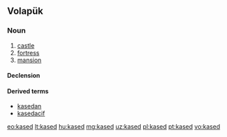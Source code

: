 ==Volapük==

===Noun===
{{vo-noun}}

# [[castle]]
# [[fortress]]
# [[mansion]]

====Declension====
{{vo-decl-noun}}

====Derived terms====
* [[kasedan]]
* [[kasedacif]]

[[eo:kased]]
[[lt:kased]]
[[hu:kased]]
[[mg:kased]]
[[uz:kased]]
[[pl:kased]]
[[pt:kased]]
[[vo:kased]]